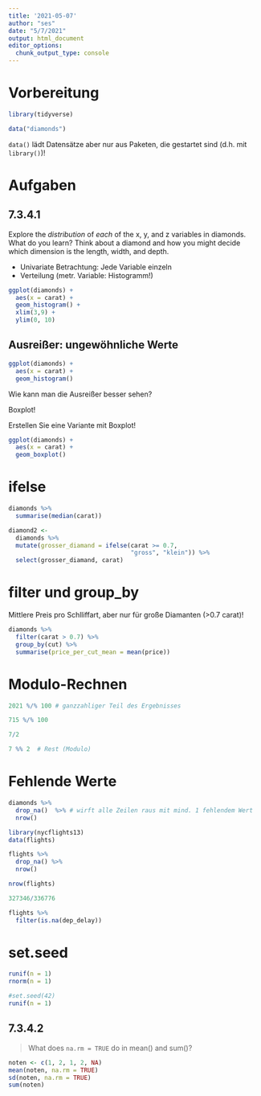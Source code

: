 ```yaml
---
title: '2021-05-07'
author: "ses"
date: "5/7/2021"
output: html_document
editor_options: 
  chunk_output_type: console
---
```



# Vorbereitung

```r
library(tidyverse)
```


```r
data("diamonds")
```

`data()` lädt Datensätze aber nur aus Paketen, die gestartet sind (d.h. mit `library()`)!

# Aufgaben

## 7.3.4.1

Explore the *distribution* of *each* of the x, y, and z variables in diamonds. What do you learn? Think about a diamond and how you might decide which dimension is the length, width, and depth.

- Univariate Betrachtung: Jede Variable einzeln
- Verteilung (metr. Variable: Histogramm!)

```r
ggplot(diamonds) +
  aes(x = carat) +
  geom_histogram() +
  xlim(3,9) +
  ylim(0, 10)
```


## Ausreißer: ungewöhnliche Werte



```r
ggplot(diamonds) +
  aes(x = carat) +
  geom_histogram() 
```


Wie kann man die Ausreißer besser sehen?

Boxplot! 

Erstellen Sie eine Variante mit Boxplot!


```r
ggplot(diamonds) +
  aes(x = carat) +
  geom_boxplot() 
```



# ifelse


```r
diamonds %>% 
  summarise(median(carat))

diamond2 <-
  diamonds %>% 
  mutate(grosser_diamand = ifelse(carat >= 0.7, 
                                  "gross", "klein")) %>% 
  select(grosser_diamand, carat)
```


# filter und group_by

Mittlere Preis pro Schlliffart, aber nur für große Diamanten (>0.7 carat)!


```r
diamonds %>% 
  filter(carat > 0.7) %>% 
  group_by(cut) %>% 
  summarise(price_per_cut_mean = mean(price))
```



# Modulo-Rechnen


```r
2021 %/% 100 # ganzzahliger Teil des Ergebnisses

715 %/% 100

7/2  

7 %% 2  # Rest (Modulo)
```




# Fehlende Werte

```r
diamonds %>% 
  drop_na()  %>% # wirft alle Zeilen raus mit mind. 1 fehlendem Wert
  nrow()
```


```r
library(nycflights13)
data(flights)
```


```r
flights %>% 
  drop_na() %>% 
  nrow()
```


```r
nrow(flights)
```



```r
327346/336776
```



```r
flights %>% 
  filter(is.na(dep_delay))
```




# set.seed


```r
runif(n = 1)
rnorm(n = 1)
```


```r
#set.seed(42)
runif(n = 1)
```



## 7.3.4.2


>    What does `na.rm = TRUE` do in mean() and sum()?


```r
noten <- c(1, 2, 1, 2, NA)
mean(noten, na.rm = TRUE)
sd(noten, na.rm = TRUE)
sum(noten)
```








